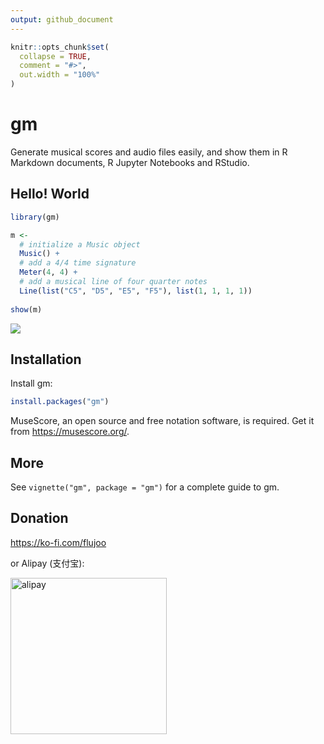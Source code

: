 ```yaml
---
output: github_document
---
```


<!-- README.md is generated from README.Rmd. Please edit that file -->

```r
knitr::opts_chunk$set(
  collapse = TRUE,
  comment = "#>",
  out.width = "100%"
)
```

# gm

<!-- badges: start -->
<!-- badges: end -->

Generate musical scores and audio files easily, and show them in R Markdown
documents, R Jupyter Notebooks and RStudio.


## Hello! World

```r
library(gm)

m <- 
  # initialize a Music object
  Music() +
  # add a 4/4 time signature
  Meter(4, 4) +
  # add a musical line of four quarter notes
  Line(list("C5", "D5", "E5", "F5"), list(1, 1, 1, 1))
  
show(m)
```

![](man/figures/readme.png)


## Installation

Install gm:

``` r
install.packages("gm")
```

MuseScore, an open source and free notation software, is required. Get it from
<https://musescore.org/>.


## More

See `vignette("gm", package = "gm")` for a complete guide to gm.


## Donation

<https://ko-fi.com/flujoo>

or Alipay (支付宝):

<img src="man/figures/alipay.jpeg" alt="alipay" width="250">
